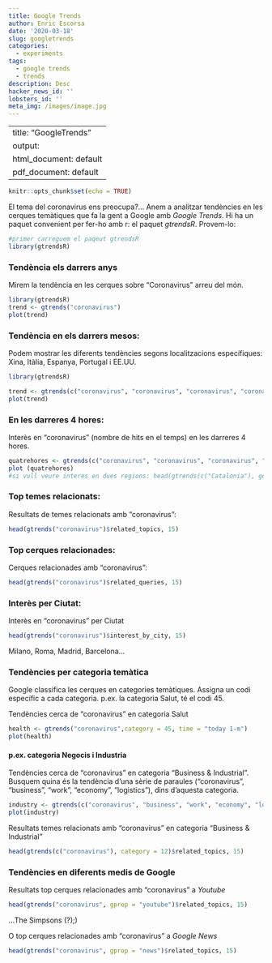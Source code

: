 ```yaml
---
title: Google Trends
author: Enric Escorsa
date: '2020-03-18'
slug: googletrends
categories:
  - experiments
tags: 
  - google trends
  - trends
description: Desc
hacker_news_id: ''
lobsters_id: ''
meta_img: /images/image.jpg
---
```


---
title: "GoogleTrends"
output:
  html_document: default
  pdf_document: default
---

```r
knitr::opts_chunk$set(echo = TRUE)
```

El tema del coronavirus ens preocupa?... Anem a analitzar tendències en les cerques temàtiques que fa la gent a  Google amb _Google Trends_. Hi ha un paquet convenient per fer-ho amb r: el paquet _gtrendsR_. Provem-lo:

```r
#primer carreguem el paqeut gtrendsR
library(gtrendsR)
```


### Tendència els darrers anys 

Mirem la tendència en les cerques sobre "Coronavirus" arreu del món.

```r
library(gtrendsR)
trend <- gtrends("coronavirus")
plot(trend)
```


### Tendència en els darrers mesos:

Podem mostrar les diferents tendències segons localitzacions específiques: Xina, Itàlia, Espanya, Portugal i EE.UU.
 
```r

library(gtrendsR)

trend <- gtrends(c("coronavirus", "coronavirus", "coronavirus", "coronavirus", "coronavirus"), time = "today 1-m", geo = c("FR", "IT", "ES", "US", "PT"))
plot(trend)

```


### En les darreres 4 hores:

Interès en "coronavirus" (nombre de hits en el temps) en les darreres 4 hores.

```r

quatrehores <- gtrends(c("coronavirus", "coronavirus", "coronavirus", "coronavirus", "coronavirus"), time = "now 4-H", geo = c("FR", "IT", "ES", "US", "PT"))
plot (quatrehores)
#si vull veure interes en dues regions: head(gtrends(c("Catalonia"), geo = c("GB", "US"))$interest_over_time)
```


### Top temes relacionats:

Resultats de temes relacionats amb "coronavirus":
```r
head(gtrends("coronavirus")$related_topics, 15)
```

### Top cerques relacionades:

Cerques relacionades amb "coronavirus":
```r
head(gtrends("coronavirus")$related_queries, 15)
```


### Interès per Ciutat:

Interès en "coronavirus" per Ciutat
```r
head(gtrends("coronavirus")$interest_by_city, 15)
```

Milano, Roma, Madrid, Barcelona...


### Tendències per categoria temàtica

Google classifica les cerques en categories temàtiques.
Assigna un codi específic a cada categoria.
p.ex. la categoria Salut, té el codi 45.

Tendències cerca de "coronavirus" en categoria Salut

```r
health <- gtrends("coronavirus",category = 45, time = "today 1-m")
plot(health)
```

#### p.ex. categoria Negocis i Industria

Tendències cerca de "coronavirus" en categoria "Business & Industrial". 
Busquem quina és la tendència d'una sèrie de paraules ("coronavirus", "business", "work", "economy", "logistics"), dins d'aquesta categoria.

```r
industry <- gtrends(c("coronavirus", "business", "work", "economy", "logistics"),category = 12, time = "today 1-m" )
plot(industry)
```



Resultats temes relacionats amb "coronavirus" en categoria "Business & Industrial"

```r
head(gtrends(c("coronavirus"), category = 12)$related_topics, 15)
```



### Tendències en diferents medis de Google

Resultats top cerques relacionades amb "coronavirus" a _Youtube_

```r
head(gtrends("coronavirus", gprop = "youtube")$related_topics, 15) 
```

...The Simpsons (?);)

O top cerques relacionades amb "coronavirus" a _Google News_

```r
head(gtrends("coronavirus", gprop = "news")$related_topics, 15) 
```

